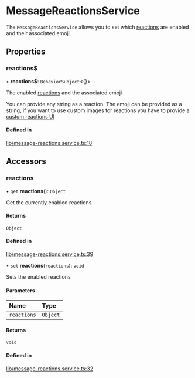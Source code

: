 # MessageReactionsService

The `MessageReactionsService` allows you to set which [reactions](https://getstream.io/chat/docs/javascript/send_reaction/?language=javascript) are enabled and their associated emoji.

## Properties

### reactions$

• **reactions$**: `BehaviorSubject`<{}\>

The enabled [reactions](https://getstream.io/chat/docs/javascript/send_reaction/?language=javascript) and the associated emoji

You can provide any string as a reaction. The emoji can be provided as a string, if you want to use custom images for reactions you have to provide a [custom reactions UI](../../services/CustomTemplatesService/#messagereactionstemplate)

#### Defined in

[lib/message-reactions.service.ts:18](https://github.com/GetStream/stream-chat-angular/blob/acce62e/projects/stream-chat-angular/src/lib/message-reactions.service.ts#L18)

## Accessors

### reactions

• `get` **reactions**(): `Object`

Get the currently enabled reactions

#### Returns

`Object`

#### Defined in

[lib/message-reactions.service.ts:39](https://github.com/GetStream/stream-chat-angular/blob/acce62e/projects/stream-chat-angular/src/lib/message-reactions.service.ts#L39)

• `set` **reactions**(`reactions`): `void`

Sets the enabled reactions

#### Parameters

| Name | Type |
| :------ | :------ |
| `reactions` | `Object` |

#### Returns

`void`

#### Defined in

[lib/message-reactions.service.ts:32](https://github.com/GetStream/stream-chat-angular/blob/acce62e/projects/stream-chat-angular/src/lib/message-reactions.service.ts#L32)
